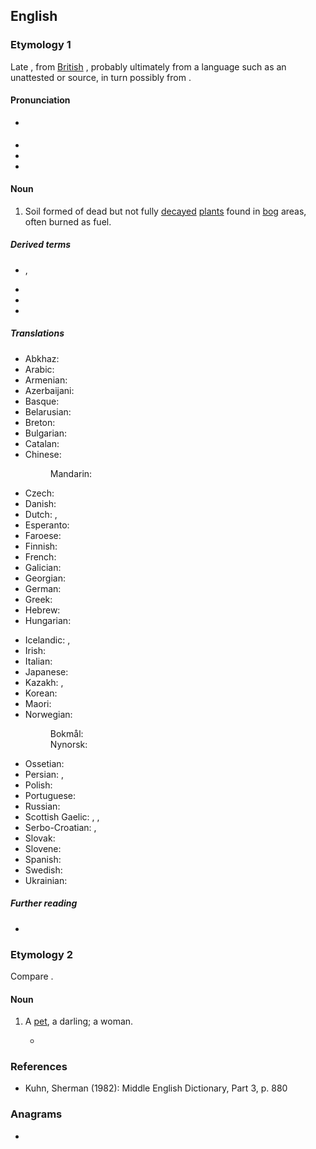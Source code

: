 {{also|Peat}}
==English==

===Etymology 1===
Late {{inh|en|enm|-}}, from [[w:British Latin|British]] {{der|en|VL.|peta}}, probably ultimately from a {{der|en|cel|-}} language such as an unattested {{der|en|xpi|-}} or {{der|en|cel-bry|-}} source, in turn possibly from {{der|en|cel-bry-pro|*peθ||portion, segment, piece}}.

====Pronunciation====
* {{a|UK|US}} {{IPA|en|/piːt/}}
* {{audio|en|en-us-peat.ogg|Audio (US)}}
* {{rhymes|en|iːt|s=1}}
* {{homophones|en|Pete}}

====Noun====
{{en-noun|~}}

# Soil formed of dead but not fully [[decay|decayed]] [[plant]]s found in [[bog]] areas, often burned as fuel. {{defdate|from 14th c.}}

=====Derived terms=====
* {{l|en|peat bog}}, {{l|en|peatbog}}
* {{l|en|peatman}}
* {{l|en|peat moss}}
* {{l|en|peaty}}

=====Translations=====
{{trans-top|soil}}
* Abkhaz: {{t|ab|ато́рф|sc=Cyrl}}
* Arabic: {{t|ar|خُثّ|m}}
* Armenian: {{t+|hy|տորֆ}}
* Azerbaijani: {{t|az|torf}}
* Basque: {{t|eu|zohikatz}}
* Belarusian: {{t|be|торф|m}}
* Breton: {{t+|br|taouarc'h}}
* Bulgarian: {{t|bg|торф|m}}
* Catalan: {{t+|ca|torba|f}}
* Chinese:
*: Mandarin: {{t+|cmn|泥炭|tr=nítàn|sc=Hani}}
* Czech: {{t+|cs|rašelina|f}}
* Danish: {{t|da|tørv}}
* Dutch: {{t+|nl|turf|m}}, {{t+|nl|veen|n}}
* Esperanto: {{t|eo|torfo}}
* Faroese: {{t|fo|torv|n}}
* Finnish: {{t+|fi|turve}}
* French: {{t+|fr|tourbe|f}}
* Galician: {{t+|gl|turba|f}}
* Georgian: {{t|ka|ტორფი}}
* German: {{t+|de|Torf|m}}
* Greek: {{t+|el|τύρφη|f}}
* Hebrew: {{t+|he|כָּבוּל|m|tr=kavul}}
* Hungarian: {{t+|hu|tőzeg}}
{{trans-mid}}
* Icelandic: {{t|is|torf|n}}, {{t+|is|mór|m}}
* Irish: {{t+|ga|móin|f}}
* Italian: {{t+|it|torba|f}}
* Japanese: {{t|ja|泥炭|tr=[[でいたん]], deitan|sc=Jpan}}
* Kazakh: {{t|kk|шымтезек}}, {{t|kk|жертезек}}
* Korean: {{t+|ko|이탄(泥炭)}}
* Maori: {{t|mi|rei}}
* Norwegian:
*: Bokmål: {{t|no|torv|m|f}}
*: Nynorsk: {{t|no|torv|f|n}}
* Ossetian: {{t|os|торф}}
* Persian: {{t+|fa|تورب|tr=turb|sc=fa-Arab}}, {{t+|fa|پوده|tr=pude|sc=fa-Arab}}
* Polish: {{t+|pl|torf|m}}
* Portuguese: {{t+|pt|turfa|f}}
* Russian: {{t+|ru|торф|m}}
* Scottish Gaelic: {{t|gd|mòine|f}}, {{qualifier|single piece}} {{t|gd|fàd|m}}, {{qualifier|single piece}} {{t|gd|fòid|f}}
* Serbo-Croatian: {{t|sh|тресет|m|sc=Cyrl}}, {{t+|sh|treset|m}}
* Slovak: {{t|sk|rašelina|f}}
* Slovene: {{t+|sl|šota|f}}
* Spanish: {{t+|es|turba|f}}
* Swedish: {{t+|sv|torv}}
* Ukrainian: {{t|uk|торф|m}}
{{trans-bottom}}

=====Further reading=====
* {{projectlink|wikipedia}}

===Etymology 2===
Compare {{m|en|pet||a favourite}}.

====Noun====
{{en-noun}}

# {{lb|en|obsolete}} A [[pet]], a darling; a woman.
#* {{RQ:Shakespeare Taming of the Shrew|I|i|line=78|text=And let it not displease thee, good Bianca, / For I will love thee ne'er the less, my girl. / A pretty '''peat'''!}}

===References===
* Kuhn, Sherman (1982): Middle English Dictionary, Part 3, p. 880

===Anagrams===
* {{anagrams|en|a=aept|PETA|Paet|Pate|Peta|epta-|pate|peta-|pâté|tape|tepa}}

{{c|en|Geology|Natural materials}}